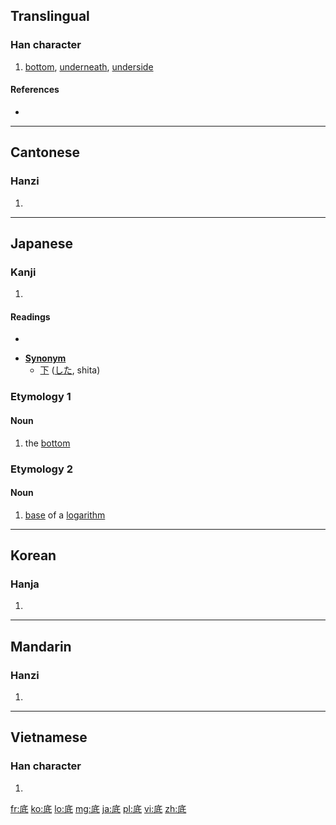 ==Translingual==

===Han character===
{{Han char|rn=53|rad=广|as=05|sn=8|four=0024<sub>2</sub>|canj=戈竹心一 (IHPM), 戈竹女戈 (IHVI)|ids=⿸[[广]][[氐]]}}

# [[bottom]], [[underneath]], [[underside]]

====References====
* {{Han ref|kx=0344.060|dkj=09262|dj=0653.280|hdz=20878.040|uh=5E95|ud=24213|bh=A9B3|bd=43443}}

----

==Cantonese==

===Hanzi===
{{yue-hanzi|jyut=|y=[[dai2]]}}

# {{defn|Cantonese|sort=广05}}

----

==Japanese==

===Kanji===
{{ja-kanji|grade=4|rs=广05}}

# {{defn|Japanese|sort=广05}}

====Readings====
* {{ja-readings|on=[[てい]] (tei)|kun=[[そこ]] (soko), [[なんぞ]] (nanzo)}}

* '''[[Synonym]]'''
** [[下]] ([[した]], shita)

===Etymology 1===

====Noun====
{{ja-noun|k|hira=そこ|rom=soko}}

# the [[bottom]]

===Etymology 2===

====Noun====
{{ja-noun|k|hira=てい|rom=tei}}

# [[base]] of a [[logarithm]]

----

==Korean==

===Hanja===
{{ko-hanja|hangeul=[[저]], [[지]]|rv=jeo, ji|mr=chŏ, chi}}

# {{defn|Korean|sort=广05}}

----

==Mandarin==

===Hanzi===
{{cmn-hanzi|pin=[[de]] ([[de5]]), [[dǐ]] ([[di3]])|wg=[[te5|te<sup>5</sup>]], [[ti3|ti<sup>3</sup>]]}}

# {{defn|Mandarin|sort=广05}}

----

==Vietnamese==

===Han character===
{{vi-hantu|[[để]], [[đáy]], [[đé]], [[đẽ]], [[đây]]|rs=广05}}

# {{defn|Vietnamese|sort=广05}}

[[fr:底]]
[[ko:底]]
[[lo:底]]
[[mg:底]]
[[ja:底]]
[[pl:底]]
[[vi:底]]
[[zh:底]]